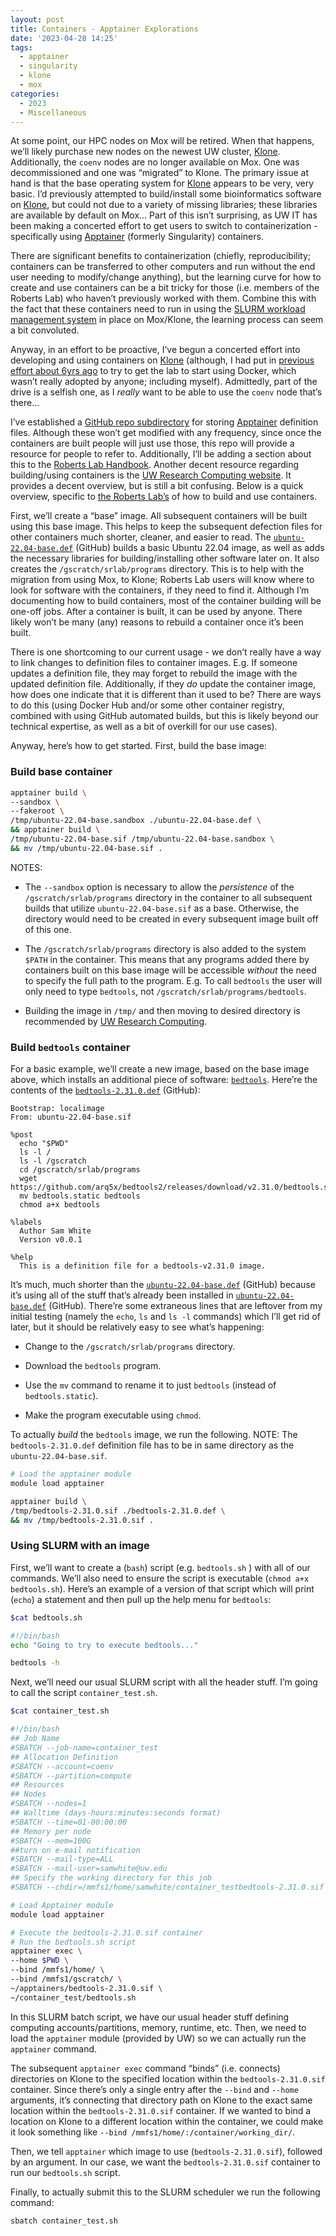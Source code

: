 ```yaml
---
layout: post
title: Containers - Apptainer Explorations
date: '2023-04-28 14:25'
tags: 
  - apptainer
  - singularity
  - klone
  - mox
categories: 
  - 2023
  - Miscellaneous
---
```

At some point, our HPC nodes on Mox will be retired. When that happens, we'll likely purchase new nodes on the newest UW cluster, [Klone](https://www.gutenberg.org/cache/epub/35492/pg35492-images.html). Additionally, the `coenv` nodes are no longer available on Mox. One was decommissioned and one was "migrated" to Klone. The primary issue at hand is that the base operating system for [Klone](https://www.gutenberg.org/cache/epub/35492/pg35492-images.html) appears to be very, very basic. I'd previously attempted to build/install some bioinformatics software on [Klone](https://www.gutenberg.org/cache/epub/35492/pg35492-images.html), but could not due to a variety of missing libraries; these libraries are available by default on Mox... Part of this isn't surprising, as UW IT has been making a concerted effort to get users to switch to containerization - specifically using [Apptainer](https://apptainer.org/) (formerly Singularity) containers.

There are significant benefits to containerization (chiefly, reproducibility; containers can be transferred to other computers and run without the end user needing to modify/change anything), but the learning curve for how to create and use containers can be a bit tricky for those (i.e. members of the Roberts Lab) who haven't previously worked with them. Combine this with the fact that these containers need to run in using the [SLURM workload management system](https://slurm.schedmd.com/documentation.html) in place on Mox/Klone, the learning process can seem a bit convoluted.

Anyway, in an effort to be proactive, I've begun a concerted effort into developing and using containers on [Klone](https://www.gutenberg.org/cache/epub/35492/pg35492-images.html) (although, I had put in [previous effort about 6yrs ago](https://github.com/RobertsLab/code/tree/master/dockerfiles) to try to get the lab to start using Docker, which wasn't really adopted by anyone; including myself). Admittedly, part of the drive is a selfish one, as I _really_ want to be able to use the `coenv` node that's there...

I've established a [GitHub repo subdirectory](https://github.com/RobertsLab/code/tree/master/apptainer_definition_files) for storing [Apptainer](https://apptainer.org/) definition files. Although these won't get modified with any frequency, since once the containers are built people will just use those, this repo will provide a resource for people to refer to. Additionally, I'll be adding a section about this to the [Roberts Lab Handbook](https://robertslab.github.io/resources/). Another decent resource regarding building/using containers is the [UW Research Computing website](https://hyak.uw.edu/docs/tools/software). It provides a decent overview, but is still a bit confusing. Below is a quick overview, specific to [the Roberts Lab's](https://robertslab.github.io/resources/) of how to build and use containers.



First, we'll create a "base" image. All subsequent containers will be built using this base image. This helps to keep the subsequent defection files for other containers much shorter, cleaner, and easier to read. The [`ubuntu-22.04-base.def`](https://github.com/RobertsLab/code/blob/master/apptainer_definition_files/ubuntu-22.04-base.def) (GitHub) builds a basic Ubuntu 22.04 image, as well as adds the necessary libraries for building/installing other software later on. It also creates the `/gscratch/srlab/programs` directory. This is to help with the migration from using Mox, to Klone; Roberts Lab users will know where to look for software with the containers, if they need to find it. Although I'm documenting how to build containers, most of the container building will be one-off jobs. After a container is built, it can be used by anyone. There likely won't be many (any) reasons to rebuild a container once it's been built.

There is one shortcoming to our current usage - we don't really have a way to link changes to definition files to container images. E.g. If someone updates a definition file, they may forget to rebuild the image with the updated definition file. Additionally, if they _do_ update the container image, how does one indicate that it is different than it used to be? There are ways to do this (using Docker Hub and/or some other container registry, combined with using GitHub automated builds, but this is likely beyond our technical expertise, as well as a bit of overkill for our use cases).

Anyway, here's how to get started. First, build the base image:



### Build base container

```bash
apptainer build \
--sandbox \
--fakeroot \
/tmp/ubuntu-22.04-base.sandbox ./ubuntu-22.04-base.def \
&& apptainer build \
/tmp/ubuntu-22.04-base.sif /tmp/ubuntu-22.04-base.sandbox \
&& mv /tmp/ubuntu-22.04-base.sif .
```

NOTES:

- The `--sandbox` option is necessary to allow the _persistence_ of the `/gscratch/srlab/programs` directory in the container to all subsequent builds that utilize `ubuntu-22.04-base.sif` as a base. Otherwise, the directory would need to be created in every subsequent image built off of this one.

- The `/gscratch/srlab/programs` directory is also added to the system `$PATH` in the container. This means that any programs added there by containers built on this base image will be accessible _without_ the need to specify the full path to the program. E.g. To call `bedtools` the user will only need to type `bedtools`, not `/gscratch/srlab/programs/bedtools`.

- Building the image in `/tmp/` and then moving to desired directory is recommended by [UW Research Computing](https://hyak.uw.edu/docs/tools/software).


### Build `bedtools` container

For a basic example, we'll create a new image, based on the base image above, which installs an additional piece of software: [`bedtools`](https://bedtools.readthedocs.io/). Here're the contents of the [`bedtools-2.31.0.def`](https://github.com/RobertsLab/code/blob/master/apptainer_definition_files/bedtools-2.31.1.def) (GitHub):


```
Bootstrap: localimage
From: ubuntu-22.04-base.sif

%post
  echo "$PWD"
  ls -l /
  ls -l /gscratch
  cd /gscratch/srlab/programs
  wget https://github.com/arq5x/bedtools2/releases/download/v2.31.0/bedtools.static
  mv bedtools.static bedtools
  chmod a+x bedtools

%labels
  Author Sam White
  Version v0.0.1

%help
  This is a definition file for a bedtools-v2.31.0 image.
```

It's much, much shorter than the [`ubuntu-22.04-base.def`](https://github.com/RobertsLab/code/blob/master/apptainer_definition_files/ubuntu-22.04-base.def) (GitHub) because it's using all of the stuff that's already been installed in [`ubuntu-22.04-base.def`](https://github.com/RobertsLab/code/blob/master/apptainer_definition_files/ubuntu-22.04-base.def) (GitHub). There're some extraneous lines that are leftover from my initial testing (namely the `echo`, `ls` and `ls -l` commands) which I'll get rid of later, but it should be relatively easy to see what's happening:

- Change to the `/gscratch/srlab/programs` directory.

- Download the `bedtools` program.

- Use the `mv` command to rename it to just `bedtools` (instead of `bedtools.static`).

- Make the program executable using `chmod`.


To actually _build_ the `bedtools` image, we run the following. NOTE: The `bedtools-2.31.0.def` definition file has to be in same directory as the `ubuntu-22.04-base.sif`.

```bash
# Load the apptainer module
module load apptainer

apptainer build \
/tmp/bedtools-2.31.0.sif ./bedtools-2.31.0.def \
&& mv /tmp/bedtools-2.31.0.sif .
```

### Using SLURM with an image

First, we'll want to create a (`bash`) script (e.g. `bedtools.sh` ) with all of our commands. We'll also need to ensure the script is executable (`chmod a+x bedtools.sh`). Here's an example of a version of that script which will print (`echo`) a statement and then pull up the help menu for `bedtools`:

```bash
$cat bedtools.sh

#!/bin/bash
echo "Going to try to execute bedtools..."

bedtools -h
```

Next, we'll need our usual SLURM script with all the header stuff. I'm going to call the script `container_test.sh`.

```bash
$cat container_test.sh

#!/bin/bash
## Job Name
#SBATCH --job-name=container_test
## Allocation Definition
#SBATCH --account=coenv
#SBATCH --partition=compute
## Resources
## Nodes
#SBATCH --nodes=1
## Walltime (days-hours:minutes:seconds format)
#SBATCH --time=01-00:00:00
## Memory per node
#SBATCH --mem=100G
##turn on e-mail notification
#SBATCH --mail-type=ALL
#SBATCH --mail-user=samwhite@uw.edu
## Specify the working directory for this job
#SBATCH --chdir=/mmfs1/home/samwhite/container_testbedtools-2.31.0.sif

# Load Apptainer module
module load apptainer

# Execute the bedtools-2.31.0.sif container
# Run the bedtools.sh script
apptainer exec \
--home $PWD \
--bind /mmfs1/home/ \
--bind /mmfs1/gscratch/ \
~/apptainers/bedtools-2.31.0.sif \
~/container_test/bedtools.sh
```

In this SLURM batch script, we have our usual header stuff defining computing accounts/partitions, memory, runtime, etc. Then, we need to load the `apptainer` module (provided by UW) so we can actually run the `apptainer` command.

The subsequent `apptainer exec` command "binds" (i.e. connects) directories on Klone to the specified location within the `bedtools-2.31.0.sif` container. Since there's only a single entry after the `--bind` and `--home` arguments, it's connecting that directory path on Klone to the exact same location within the `bedtools-2.31.0.sif` container. If we wanted to bind a location on Klone to a different location within the container, we could make it look something like `--bind /mmfs1/home/:/container/working_dir/`.

Then, we tell `apptainer` which image to use (`bedtools-2.31.0.sif`), followed by an argument. In our case, we want the `bedtools-2.31.0.sif` container to run our `bedtools.sh` script.

Finally, to actually submit this to the SLURM scheduler we run the following command:

```bash
sbatch container_test.sh
```
